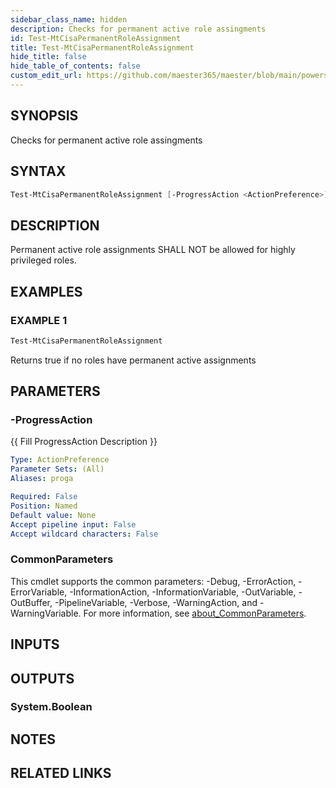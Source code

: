 ```yaml
---
sidebar_class_name: hidden
description: Checks for permanent active role assingments
id: Test-MtCisaPermanentRoleAssignment
title: Test-MtCisaPermanentRoleAssignment
hide_title: false
hide_table_of_contents: false
custom_edit_url: https://github.com/maester365/maester/blob/main/powershell/public/Test-MtCisaPermanentRoleAssignment.ps1
---
```


## SYNOPSIS

Checks for permanent active role assingments

## SYNTAX

```powershell
Test-MtCisaPermanentRoleAssignment [-ProgressAction <ActionPreference>] [<CommonParameters>]
```

## DESCRIPTION

Permanent active role assignments SHALL NOT be allowed for highly privileged roles.

## EXAMPLES

### EXAMPLE 1

```powershell
Test-MtCisaPermanentRoleAssignment
```

Returns true if no roles have permanent active assignments

## PARAMETERS

### -ProgressAction

\{\{ Fill ProgressAction Description \}\}

```yaml
Type: ActionPreference
Parameter Sets: (All)
Aliases: proga

Required: False
Position: Named
Default value: None
Accept pipeline input: False
Accept wildcard characters: False
```

### CommonParameters

This cmdlet supports the common parameters: -Debug, -ErrorAction, -ErrorVariable, -InformationAction, -InformationVariable, -OutVariable, -OutBuffer, -PipelineVariable, -Verbose, -WarningAction, and -WarningVariable. For more information, see [about_CommonParameters](http://go.microsoft.com/fwlink/?LinkID=113216).

## INPUTS

## OUTPUTS

### System.Boolean

## NOTES

## RELATED LINKS
